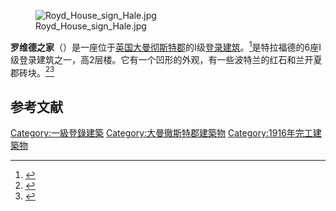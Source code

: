 [[File:Royd_House_sign_Hale.jpg|thumb]]

'''罗维德之家'''（{{lang-en|'''Royd House'''}}）是一座位于[[英国|英国]][[大曼彻斯特郡|大曼彻斯特郡]]的I级[[登录建筑|登录建筑]]。<ref name="Images of England">{{cite web|title=Royd House|url=http://www.imagesofengland.org.uk/Details/Default.aspx?id=212892|publisher=Images of England|accessdate=2007-12-22|archive-url=https://web.archive.org/web/20071126190113/http://www.imagesofengland.org.uk/details/default.aspx?id=212892|archive-date=2007-11-26|dead-url=yes}}</ref>是特拉福德的6座I级登录建筑之一，高2层楼。它有一个凹形的外观，有一些波特兰的红石和兰开夏郡砖块。<ref>{{cite web | title=Planning and building control: listed buildings | publisher=Trafford MBC | url=http://www.trafford.gov.uk/cme/live/dynamic/Download.asp?c=docman2&f=pdf&id=5AD074D0-A2CF-4964-8188-E2333AA27652 | format=PDF | accessdate=2007-12-14 | deadurl=yes | archiveurl=https://web.archive.org/web/20110716143548/http://www.trafford.gov.uk/cme/live/dynamic/Download.asp?c=docman2&f=pdf&id=5AD074D0-A2CF-4964-8188-E2333AA27652 | archivedate=2011-07-16 }}</ref><ref>{{cite web |url=http://www.telegraph.co.uk/property/main.jhtml?xml=/property/2001/03/24/tpman24.xml |title=When diamonds were a man's best trend |author=Anon |publisher=Telegraph.co.uk |date=2001-03-24 |accessdate=2007-07-10 |archive-date=2008-02-18 |archive-url=https://web.archive.org/web/20080218064007/http://www.telegraph.co.uk/property/main.jhtml?xml=%2Fproperty%2F2001%2F03%2F24%2Ftpman24.xml |dead-url=no }}</ref>

==参考文献==
{{reflist}}
{{coord|53|22|35|N|2|19|37|W|type:landmark|display=title}}

[[Category:一級登錄建築|Category:一級登錄建築]]
[[Category:大曼徹斯特郡建築物|Category:大曼徹斯特郡建築物]]
[[Category:1916年完工建築物|Category:1916年完工建築物]]